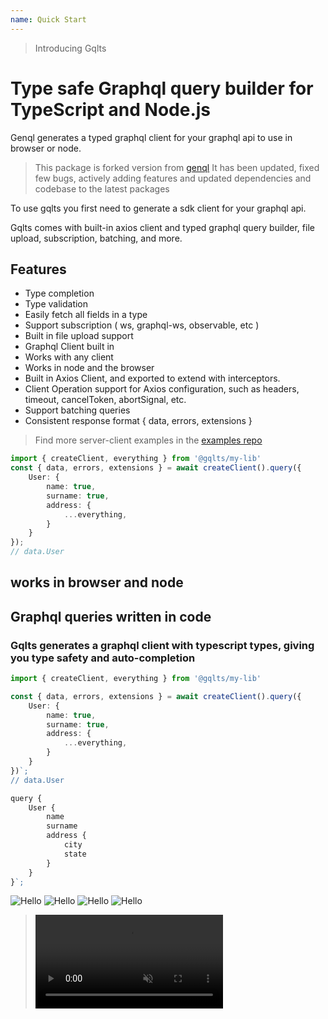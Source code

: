 ```yaml
---
name: Quick Start
---
```


> Introducing Gqlts
# Type safe Graphql query builder for TypeScript and Node.js

Genql generates a typed graphql client for your graphql api to use in browser or node.

> This package is forked version from [genql](https://github.com/remorses/genql/)
> It has been updated, fixed few bugs, actively adding features and updated dependencies and codebase to the latest packages

To use gqlts you first need to generate a sdk client for your graphql api.

Gqlts comes with built-in axios client and typed graphql query builder, file upload, subscription, batching, and more.

## Features

- Type completion
- Type validation
- Easily fetch all fields in a type
- Support subscription ( ws, graphql-ws, observable, etc )
- Built in file upload support
- Graphql Client built in
- Works with any client
- Works in node and the browser
- Built in Axios Client, and exported to extend with interceptors.
- Client Operation support for Axios configuration, such as headers, timeout, cancelToken, abortSignal, etc.
- Support batching queries
- Consistent response format \{ data, errors, extensions \}

> Find more server-client examples in the [examples repo](https://github.com/meabed/graphql-examples)

```ts
import { createClient, everything } from '@gqlts/my-lib'
const { data, errors, extensions } = await createClient().query({
    User: {
        name: true,
        surname: true,
        address: {
            ...everything,
        }
    }
});
// data.User
```
## works in browser and node


## Graphql queries written in code

### Gqlts generates a graphql client with typescript types, giving you type safety and auto-completion

```ts
import { createClient, everything } from '@gqlts/my-lib'

const { data, errors, extensions } = await createClient().query({
    User: {
        name: true,
        surname: true,
        address: {
            ...everything,
        }
    }
})`;
// data.User
```

```ts
query {
    User {
        name
        surname
        address {
            city
            state
        }
    }
}`;
```

![Hello](/apollo-logo.svg)
![Hello](/nextjs-logo.svg)
![Hello](/nextjs-logo.svg)
![Hello](/banner.jpg)

> <video loop autoPlay muted src="../completion.mp4" />
> <video loop autoPlay muted src="../validation.mp4" />


